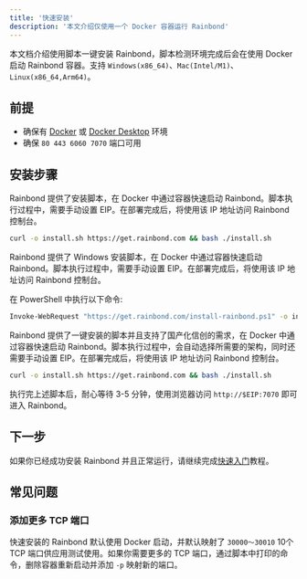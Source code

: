 ```yaml
---
title: '快速安装'
description: '本文介绍仅使用一个 Docker 容器运行 Rainbond'
---
```



本文档介绍使用脚本一键安装 Rainbond，脚本检测环境完成后会在使用 Docker 启动 Rainbond 容器。支持 `Windows(x86_64)`、`Mac(Intel/M1)`、`Linux(x86_64,Arm64)`。

## 前提

* 确保有 [Docker](https://docs.docker.com/get-started/get-docker/) 或 [Docker Desktop](https://docs.docker.com/get-started/get-docker/) 环境
* 确保 `80 443 6060 7070` 端口可用

## 安装步骤

<Tabs groupId="install">
  <TabItem value="Linux & Mac" label="Linux & Mac" default>

Rainbond 提供了安装脚本，在 Docker 中通过容器快速启动 Rainbond。脚本执行过程中，需要手动设置 EIP。在部署完成后，将使用该 IP 地址访问 Rainbond 控制台。

```bash
curl -o install.sh https://get.rainbond.com && bash ./install.sh
```

  </TabItem>

  <TabItem value="Windows" label="Windows">

Rainbond 提供了 Windows 安装脚本，在 Docker 中通过容器快速启动 Rainbond。脚本执行过程中，需要手动设置 EIP。在部署完成后，将使用该 IP 地址访问 Rainbond 控制台。

在 PowerShell 中执行以下命令:

```bash
Invoke-WebRequest "https://get.rainbond.com/install-rainbond.ps1" -o install-rainbond.ps1 ; .\install-rainbond.ps1
```

  </TabItem>
  <TabItem value="信创" label="信创" default>

Rainbond 提供了一键安装的脚本并且支持了国产化信创的需求，在 Docker 中通过容器快速启动 Rainbond。脚本执行过程中，会自动选择所需要的架构，同时还需要手动设置 EIP。在部署完成后，将使用该 IP 地址访问 Rainbond 控制台。

```bash
curl -o install.sh https://get.rainbond.com && bash ./install.sh
```

  </TabItem>
</Tabs>

执行完上述脚本后，耐心等待 3-5 分钟，使用浏览器访问 `http://$EIP:7070` 即可进入 Rainbond。

## 下一步

如果你已经成功安装 Rainbond 并且正常运行，请继续完成[快速入门](./getting-started)教程。

## 常见问题

### 添加更多 TCP 端口

快速安装的 Rainbond 默认使用 Docker 启动，并默认映射了 `30000～30010` 10个 TCP 端口供应用测试使用。如果你需要更多的 TCP 端口，通过脚本中打印的命令，删除容器重新启动并添加 `-p` 映射新的端口。


